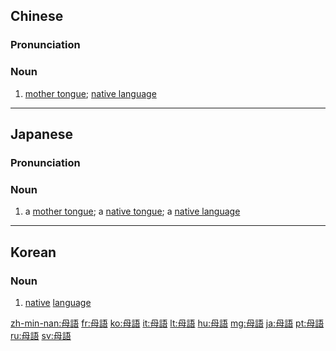 {{also|母语}}
==Chinese==
{{zh-forms|s=母语}}

===Pronunciation===
{{zh-pron
|m=mǔyǔ
|c=mou5 jyu5
|h=pfs=mû-ngî
|mn=kh:bú-gí/xm,tp:bú-gú/zz,twvk:bó-gí/twvt:bó-gú/qz:bió-gír
|w=3mu nyy
|cat=n
}}

===Noun===
{{zh-noun}}

# [[mother tongue]]; [[native language]]
#: {{zh-x|以 英語 為 母語 的 人|native English speaker}}
#: {{zh-x|母語 不 代表 說 得{de} 就 一定 好。|Not all native speakers speak their first language well.}}

----

==Japanese==
{{wikipedia|lang=ja}}
{{ja-kanjitab|ぼ|ご|yomi=o}}

===Pronunciation===
{{ja-pron|acc=a|y=o|ぼご}}

===Noun===
{{ja-noun|ぼご}}

# a [[mother tongue]]; a [[native tongue]]; a [[native language]]
#: {{ja-usex|英語を'''母語'''として話す人。|^えい-ご を '''ぼご''' として はなす ひと。|A native speaker of English.}}

----

==Korean==
{{ko-hanjatab}}

===Noun===
{{ko-noun|hangeul=모어}}

# [[native]] [[language]]

[[zh-min-nan:母語]]
[[fr:母語]]
[[ko:母語]]
[[it:母語]]
[[lt:母語]]
[[hu:母語]]
[[mg:母語]]
[[ja:母語]]
[[pt:母語]]
[[ru:母語]]
[[sv:母語]]